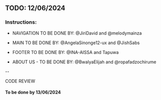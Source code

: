 ## TODO: 12/06/2024

### Instructions:

- NAVIGATION TO BE DONE BY: @JiriDavid and @melodymainza

- MAIN TO BE DONE BY: @AngelaSinonge12-ux and @JishSabs

- FOOTER TO BE DONE BY: @INA-AISSA and Tapuwa

- ABOUT US - TO BE DONE BY: @BwalyaElijah and @ropafadzochirume

--

CODE REVIEW

#### **To be done by 13/06/2024**

